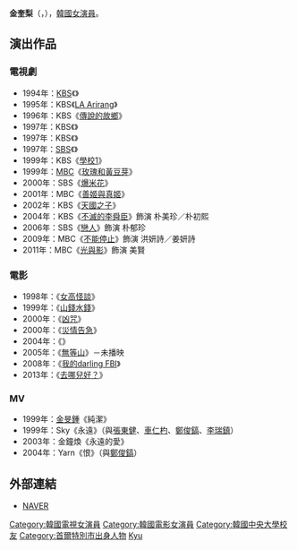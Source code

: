 {{Distinguish|金奎吏}}
{{藝人
| 姓名 = 金奎梨
| 羅馬拼音 = Kim Gyu-ri
| 類型 = 女演員
| 相片 = 
| 國籍 = {{KOR}}
| 出生日期 = {{birth_date_and_age|1979|6|27}}
| 出生地 = {{KOR}}[[首爾特別市|首爾特別市]]
| 語言 = [[韓語|韓語]]、[[英語|英語]]
| 教育程度 = [[中央大學_(韓國)|中央大學]]演劇學[[學士|學士]]
| 出道日期 = 1994年
| 出道作 = 《報告長官》
| imdb =  0453589
}}

'''金奎梨'''（{{lang-ko|'''김규리'''}}，{{bd|1979年|6月27日|catIdx=K金}}），[[韓國|韓國]][[女演員|女演員]]。

== 演出作品 ==
===電視劇===
*1994年：[[韓國放送公社|KBS]]《{{link-ko|報告長官|신고합니다}}》
*1995年：KBS《[[LA_Arirang|LA Arirang]]》
*1996年：KBS《[[傳說的故鄉|傳說的故鄉]]》
*1997年：KBS《{{link-ko|春逝|봄날은 간다 (드라마)}}》
*1997年：KBS《{{link-ko|疾走|질주}}》
*1997年：[[SBS_(韓國)|SBS]]《{{link-ko|因為我愛你|사랑하니까}}》
*1999年：KBS《[[學校1|學校1]]》
*1999年：[[文化廣播_(韓國)|MBC]]《[[玫瑰和黃豆芽|玫瑰和黃豆芽]]》
*2000年：SBS《[[爆米花_(韓國電視劇)|爆米花]]》
*2001年：MBC《[[善姬與真姬|善姬與真姬]]》
*2002年：KBS《[[天國之子|天國之子]]》
*2004年：KBS《[[不滅的李舜臣|不滅的李舜臣]]》飾演 朴美珍／朴初熙
*2006年：SBS《[[戀人_(電視劇)|戀人]]》飾演 朴郁珍
*2009年：MBC《[[不能停止|不能停止]]》飾演 洪妍詩／姜妍詩
*2011年：MBC《[[光與影|光與影]]》飾演 美賢

=== 電影 ===
*1998年：《[[女高怪談|女高怪談]]》
*1999年：《[[山錢水錢|山錢水錢]]》
*2000年：《[[凶咒|凶咒]]》
*2000年：《[[災情告急|災情告急]]》
*2004年：《{{link-ko|筆仙|분신사바}}》 
*2005年：《[[無等山|無等山]]》－未播映
*2008年：《[[我的darling_FBI|我的darling FBI]]》
*2013年：《[[去哪兒好？|去哪兒好？]]》

=== MV ===
*1999年：[[金旻鍾|金旻鍾]]《純潔》
*1999年：Sky《永遠》（與[[張東健|張東健]]、[[車仁杓|車仁杓]]、[[鄭俊鎬|鄭俊鎬]]、[[李瑞鎮|李瑞鎮]]）
*2003年：金鐘煥《永遠的愛》
*2004年：Yarn《恨》（與[[鄭俊鎬|鄭俊鎬]]）

== 外部連結 ==
*[http://people.search.naver.com/search.naver?where=nexearch&query=%EA%B9%80%EA%B7%9C%EB%A6%AC&sm=tab_etc&ie=utf8&key=PeopleService&os=94045 NAVER]{{ko}}

{{金銀淑作品}}
{{黃金攝影獎女子新人獎}}
{{春史電影賞最佳女新人}}
{{DEFAULTSORT:Kim Gyu Ri}}
[[Category:韓國電視女演員|Category:韓國電視女演員]]
[[Category:韓國電影女演員|Category:韓國電影女演員]]
[[Category:韓國中央大學校友|Category:韓國中央大學校友]]
[[Category:首爾特別市出身人物|Category:首爾特別市出身人物]]
[[Category:金姓|Kyu]]